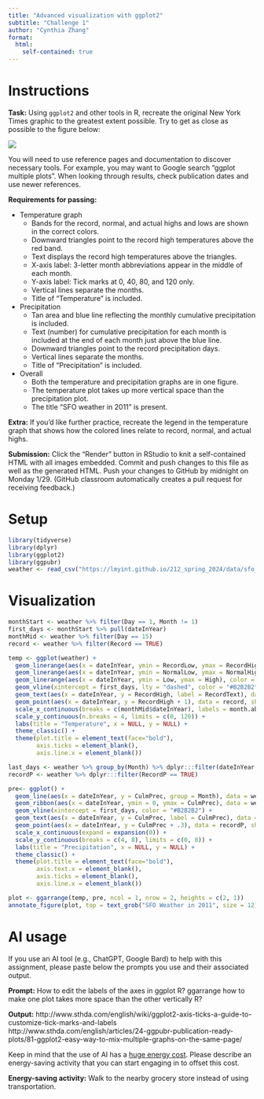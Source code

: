 ```yaml
---
title: "Advanced visualization with ggplot2"
subtitle: "Challenge 1"
author: "Cynthia Zhang"
format: 
  html:
    self-contained: true
---
```


# Instructions

**Task:** Using `ggplot2` and other tools in R, recreate the original New York Times graphic to the greatest extent possible. Try to get as close as possible to the figure below:

![](https://lmyint.github.io/212_spring_2024/images/hw1_goal.png){width=600, fig-align="center"}

You will need to use reference pages and documentation to discover necessary tools. For example, you may want to Google search "ggplot multiple plots". When looking through results, check publication dates and use newer references.

**Requirements for passing:**

- Temperature graph
    - Bands for the record, normal, and actual highs and lows are shown in the correct colors.
    - Downward triangles point to the record high temperatures above the red band.
    - Text displays the record high temperatures above the triangles.
    - X-axis label: 3-letter month abbreviations appear in the middle of each month.
    - Y-axis label: Tick marks at 0, 40, 80, and 120 only.
    - Vertical lines separate the months.
    - Title of "Temperature" is included.
- Precipitation
    - Tan area and blue line reflecting the monthly cumulative precipitation is included.
    - Text (number) for cumulative precipitation for each month is included at the end of each month just above the blue line.
    - Downward triangles point to the record precipitation days.
    - Vertical lines separate the months.
    - Title of "Precipitation" is included.
- Overall
    - Both the temperature and precipitation graphs are in one figure.
    - The temperature plot takes up more vertical space than the precipitation plot.
    - The title "SFO weather in 2011" is present.

**Extra:** If you'd like further practice, recreate the legend in the temperature graph that shows how the colored lines relate to record, normal, and actual highs.

**Submission:** Click the "Render" button in RStudio to knit a self-contained HTML with all images embedded. Commit and push changes to this file as well as the generated HTML. Push your changes to GitHub by midnight on Monday 1/29. (GitHub classroom automatically creates a pull request for receiving feedback.)



# Setup

```r
library(tidyverse)
library(dplyr)
library(ggplot2)
library(ggpubr)
weather <- read_csv("https://lmyint.github.io/212_spring_2024/data/sfo_weather.csv")
```



# Visualization

```r
monthStart <- weather %>% filter(Day == 1, Month != 1)
first_days <- monthStart %>% pull(dateInYear)
monthMid <- weather %>% filter(Day == 15)
record <- weather %>% filter(Record == TRUE)

temp <- ggplot(weather) +
  geom_linerange(aes(x = dateInYear, ymin = RecordLow, ymax = RecordHigh), color = "#ECEBE3", linewidth = 1) +
  geom_linerange(aes(x = dateInYear, ymin = NormalLow, ymax = NormalHigh), color = "#C8B8BA", linewidth = 1) +
  geom_linerange(aes(x = dateInYear, ymin = Low, ymax = High), color = "#A90248", linewidth = 1) +
  geom_vline(xintercept = first_days, lty = "dashed", color = "#B2B2B2") +
  geom_text(aes(x = dateInYear, y = RecordHigh, label = RecordText), data = record, vjust = -1, hjust = .5, size = 1.5) +
  geom_point(aes(x = dateInYear, y = RecordHigh + 1), data = record, shape = 25, fill = "black") +
  scale_x_continuous(breaks = c(monthMid$dateInYear), labels = month.abb, expand = expansion(0)) +
  scale_y_continuous(n.breaks = 4, limits = c(0, 120)) +
  labs(title = "Temperature", x = NULL, y = NULL) +
  theme_classic() +
  theme(plot.title = element_text(face="bold"),
        axis.ticks = element_blank(),
        axis.line.x = element_blank())

```


```r
last_days <- weather %>% group_by(Month) %>% dplyr:::filter(dateInYear == max(dateInYear))
recordP <- weather %>% dplyr:::filter(RecordP == TRUE)

pre<- ggplot() +
  geom_line(aes(x = dateInYear, y = CulmPrec, group = Month), data = weather, color = "#32a3d8") +
  geom_ribbon(aes(x = dateInYear, ymin = 0, ymax = CulmPrec), data = weather, fill = "#ebeae2") +
  geom_vline(xintercept = first_days, color = "#B2B2B2") +
  geom_text(aes(x = dateInYear, y = CulmPrec, label = CulmPrec), data = last_days, vjust = .2, hjust = 1) +
  geom_point(aes(x = dateInYear, y = CulmPrec + .3), data = recordP, shape = 25, fill = "black") +
  scale_x_continuous(expand = expansion(0)) +
  scale_y_continuous(breaks = c(4, 8), limits = c(0, 8)) +
  labs(title = "Precipitation", x = NULL, y = NULL) +
  theme_classic() +
  theme(plot.title = element_text(face="bold"),
        axis.text.x = element_blank(),
        axis.ticks = element_blank(),
        axis.line.x = element_blank())
```


```r
plot <- ggarrange(temp, pre, ncol = 1, nrow = 2, heights = c(2, 1))
annotate_figure(plot, top = text_grob("SFO Weather in 2011", size = 12))
```


# AI usage

If you use an AI tool (e.g., ChatGPT, Google Bard) to help with this assignment, please paste below the prompts you use and their associated output.

**Prompt:**
How to edit the labels of the axes in ggplot R?
ggarrange how to make one plot takes more space than the other vertically R?

**Output:**
http://www.sthda.com/english/wiki/ggplot2-axis-ticks-a-guide-to-customize-tick-marks-and-labels
http://www.sthda.com/english/articles/24-ggpubr-publication-ready-plots/81-ggplot2-easy-way-to-mix-multiple-graphs-on-the-same-page/

Keep in mind that the use of AI has a [huge energy cost](https://lmyint.github.io/212_spring_2024/syllabus.html#artificial-intelligence-ai-use). Please describe an energy-saving activity that you can start engaging in to offset this cost.

**Energy-saving activity:** 
Walk to the nearby grocery store instead of using transportation.